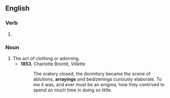 ==English==

===Verb===
{{head|en|present participle}}

# {{present participle of|array|lang=en|nocat=1}}

===Noun===
{{en-noun}}

# The act of clothing or adorning.
#* '''1853''', Charlotte Brontë, ''Villette''
#*: The oratory closed, the dormitory became the scene of ablutions, '''arrayings''' and bedizenings curiously elaborate. To me it was, and ever must be an enigma, how they contrived to spend so much time in doing so little.